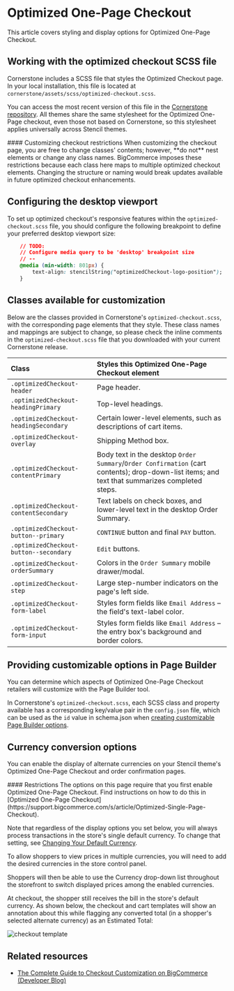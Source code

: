 # Optimized One-Page Checkout

This article covers styling and display options for Optimized One-Page Checkout.

## Working with the optimized checkout SCSS file

Cornerstone includes a SCSS file that styles the Optimized Checkout page. In your local installation, this file is located at <span class="fn">`cornerstone/assets/scss/optimized-checkout.scss`</span>.

You can access the most recent version of this file in the [Cornerstone repository](https://github.com/bigcommerce/cornerstone/blob/master/assets/scss/optimized-checkout.scss). All themes share the same stylesheet for the Optimized One-Page checkout, even those not based on Cornerstone, so this stylesheet applies universally across Stencil themes.


<Callout type="warning">
  #### Customizing checkout restrictions
  When customizing the checkout page, you are free to change classes' contents; however, **do not** nest elements or change any class names. BigCommerce imposes these restrictions because each class here maps to multiple optimized checkout elements. Changing the structure or naming would break updates available in future optimized checkout enhancements.
</Callout>


## Configuring the desktop viewport

To set up optimized checkout's responsive features within the `optimized-checkout.scss` file, you should configure the following breakpoint to define your preferred desktop viewport size:


```css showLineNumbers copy
    // TODO:
    // Configure media query to be 'desktop' breakpoint size
    // --
    @media (min-width: 801px) {
        text-align: stencilString("optimizedCheckout-logo-position");
    }
```

## Classes available for customization

Below are the classes provided in Cornerstone's `optimized-checkout.scss`, with the corresponding page elements that they style.  These class names and mappings are subject to change, so please check the inline comments in the `optimized-checkout.scss` file that you downloaded with your current Cornerstone release.

| Class | Styles this Optimized One-Page Checkout element |
|:------|:------|
| `.optimizedCheckout-header` | Page header. |
| `.optimizedCheckout-headingPrimary` | Top-level headings. |
| `.optimizedCheckout-headingSecondary` | Certain lower-level elements, such as descriptions of cart items. |
| `.optimizedCheckout-overlay` | Shipping Method box. |
| `.optimizedCheckout-contentPrimary` | Body text in the desktop `Order Summary`/`Order Confirmation` (cart contents); drop-down-list items; and text that summarizes completed steps. |
| `.optimizedCheckout-contentSecondary` | Text labels on check boxes, and lower-level text in the desktop Order Summary. |
| `.optimizedCheckout-button--primary` | `CONTINUE` button and final `PAY` button. |
| `.optimizedCheckout-button--secondary` | `Edit` buttons.
| `.optimizedCheckout-orderSummary` | Colors in the `Order Summary` mobile drawer/modal.
| `.optimizedCheckout-step` | Large step-number indicators on the page's left side. |
| `.optimizedCheckout-form-label` | Styles form fields like `Email Address` – the field's text-label color. |
| `.optimizedCheckout-form-input` | Styles form fields like `Email Address` – the entry box's background and border colors. |

## Providing customizable options in Page Builder

You can determine which aspects of Optimized One-Page Checkout retailers will customize with the Page Builder tool.

In Cornerstone's `optimized-checkout.scss`, each SCSS class and property available has a corresponding key/value pair in the `config.json` file, which can be used as the `id` value in schema.json when [creating customizable Page Builder options](https://github.com/bigcommerce/cornerstone/blob/master/schema.json).

<a id="optimized_currency"></a>

## Currency conversion options

You can enable the display of alternate currencies on your Stencil theme's Optimized One-Page Checkout and order confirmation pages.

<Callout type="warning">
  #### Restrictions
  The options on this page require that you first enable Optimized One-Page Checkout. Find instructions on how to do this in [Optimized One-Page Checkout](https://support.bigcommerce.com/s/article/Optimized-Single-Page-Checkout).
</Callout>

Note that regardless of the display options you set below, you will always process transactions in the store's single default currency. To change that setting, see [Changing Your Default Currency](https://support.bigcommerce.com/s/article/Managing-Currencies#default).

To allow shoppers to view prices in multiple currencies, you will need to add the desired currencies in the store control panel.

Shoppers will then be able to use the Currency drop-down list throughout the storefront to switch displayed prices among the enabled currencies.

At checkout, the shopper still receives the bill in the store's default currency. As shown below, the checkout and cart templates will show an annotation about this while flagging any converted total (in a shopper's selected alternate currency) as an Estimated Total:

![checkout template](https://storage.googleapis.com/bigcommerce-production-dev-center/images/checkout-template.png)

## Related resources

* [The Complete Guide to Checkout Customization on BigCommerce (Developer Blog)](https://medium.com/bigcommerce-developer-blog/the-complete-guide-to-checkout-customization-on-bigcommerce-6b566bc36fa9)
